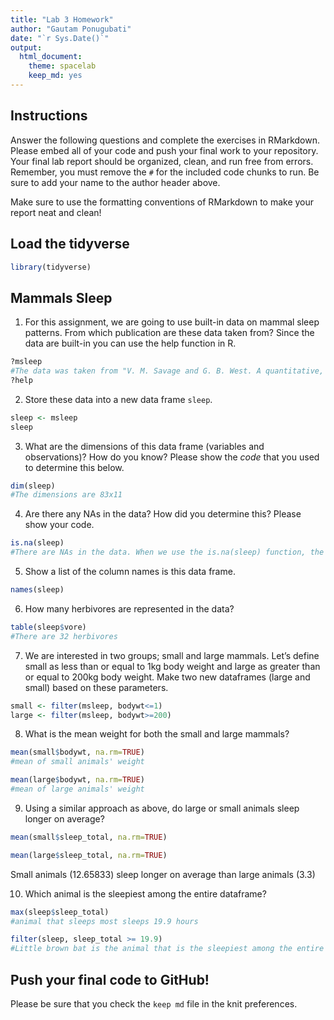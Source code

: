 ```yaml
---
title: "Lab 3 Homework"
author: "Gautam Ponugubati"
date: "`r Sys.Date()`"
output:
  html_document: 
    theme: spacelab
    keep_md: yes
---
```


## Instructions
Answer the following questions and complete the exercises in RMarkdown. Please embed all of your code and push your final work to your repository. Your final lab report should be organized, clean, and run free from errors. Remember, you must remove the `#` for the included code chunks to run. Be sure to add your name to the author header above.  

Make sure to use the formatting conventions of RMarkdown to make your report neat and clean!  

## Load the tidyverse
```r
library(tidyverse)
```

## Mammals Sleep
1. For this assignment, we are going to use built-in data on mammal sleep patterns. From which publication are these data taken from? Since the data are built-in you can use the help function in R.
```r
?msleep
#The data was taken from "V. M. Savage and G. B. West. A quantitative, theoretical framework for understanding mammalian sleep. Proceedings of the National Academy of Sciences, 104 (3):1051-1056, 2007."
?help
```

2. Store these data into a new data frame `sleep`.
```r
sleep <- msleep
sleep
```

3. What are the dimensions of this data frame (variables and observations)? How do you know? Please show the *code* that you used to determine this below.  
```r
dim(sleep)
#The dimensions are 83x11
```

4. Are there any NAs in the data? How did you determine this? Please show your code.  
```r
is.na(sleep)
#There are NAs in the data. When we use the is.na(sleep) function, the data frame opens up with a bunch of logical values, where TRUE indicates the presence of NA. And the table had many TRUE values.
```

5. Show a list of the column names is this data frame.
```r
names(sleep)
```

6. How many herbivores are represented in the data?  
```r
table(sleep$vore)
#There are 32 herbivores
```

7. We are interested in two groups; small and large mammals. Let's define small as less than or equal to 1kg body weight and large as greater than or equal to 200kg body weight. Make two new dataframes (large and small) based on these parameters.
```r
small <- filter(msleep, bodywt<=1)
large <- filter(msleep, bodywt>=200)

```

8. What is the mean weight for both the small and large mammals?
```r
mean(small$bodywt, na.rm=TRUE)
#mean of small animals' weight
```

```r
mean(large$bodywt, na.rm=TRUE)
#mean of large animals' weight
```

9. Using a similar approach as above, do large or small animals sleep longer on average?  
```r
mean(small$sleep_total, na.rm=TRUE)
```

```r
mean(large$sleep_total, na.rm=TRUE)
```
Small animals (12.65833) sleep longer on average than large animals (3.3)

10. Which animal is the sleepiest among the entire dataframe?
```r
max(sleep$sleep_total)
#animal that sleeps most sleeps 19.9 hours
```

```r
filter(sleep, sleep_total >= 19.9)
#Little brown bat is the animal that is the sleepiest among the entire dataframe
```

## Push your final code to GitHub!
Please be sure that you check the `keep md` file in the knit preferences.   